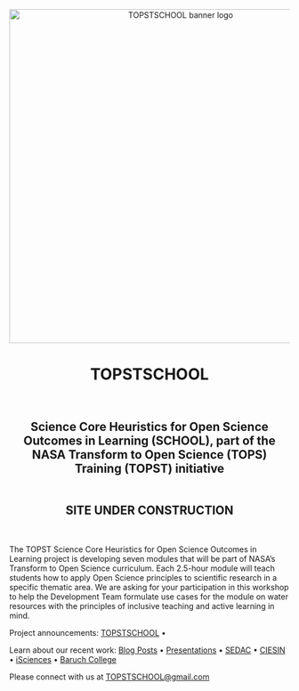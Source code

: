 <center><a><img src="images/TOPTSCHOOL-logo03.png" alt="TOPSTSCHOOL banner logo" width="600px"/></a></center>

<center><h1>TOPSTSCHOOL</h1><br>
<h2>Science Core Heuristics for Open Science Outcomes in Learning (SCHOOL), part of the NASA Transform to Open Science (TOPS) Training (TOPST) initiative<br><br><br>
SITE UNDER CONSTRUCTION</h2>

</center>
<br>

The TOPST Science Core Heuristics for Open Science Outcomes in Learning project is developing seven modules that will be part of NASA’s Transform to Open Science curriculum. Each 2.5-hour module will teach students how to apply Open Science principles to scientific research in a specific thematic area. We are asking for your participation in this workshop to help the Development Team formulate use cases for the module on water resources with the principles of inclusive teaching and active learning in mind. 


Project announcements: [TOPSTSCHOOL](https://ciesin-geospatial.github.io/TOPSTSCHOOL/) • 


Learn about our recent work: 
[Blog Posts](/about.qmd#blog) • 
[Presentations](/about.qmd#slides) • 
[SEDAC](https://sedac.ciesin.columbia.edu/) • 
[CIESIN](https://www.ciesin.columbia.edu/index.html) • 
[iSciences](https://www.isciences.com/) •
[Baruch College](https://www.baruch.cuny.edu/)

Please connect with us at [TOPSTSCHOOL@gmail.com](mailto:TOPSTSCHOOL@gmail.com) 
 


